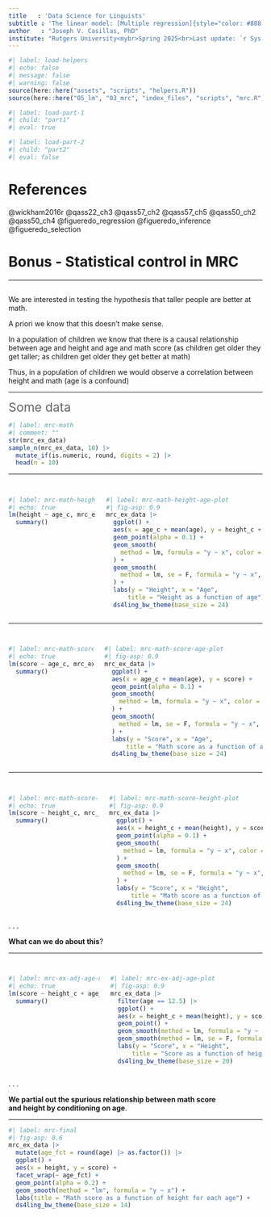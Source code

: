```yaml
---
title   : 'Data Science for Linguists'
subtitle : 'The linear model: [Multiple regression]{style="color: #888; font-size: 0.9em;"}'
author   : "Joseph V. Casillas, PhD"
institute: "Rutgers University<mybr>Spring 2025<br>Last update: `r Sys.Date()`"
---
```


```r
#| label: load-helpers
#| echo: false 
#| message: false 
#| warning: false
source(here::here("assets", "scripts", "helpers.R"))
source(here::here("05_lm", "03_mrc", "index_files", "scripts", "mrc.R"))
```


```r
#| label: load-part-1
#| child: "part1"
#| eval: true
```

```r
#| label: load-part-2
#| child: "part2"
#| eval: false
```




# [References]{.emph} {.final}

::: {#refs}
:::

::: notes
@wickham2016r
@qass22_ch3
@qass57_ch2
@qass57_ch5
@qass50_ch2
@qass50_ch4
@figueredo_regression
@figueredo_inference
@figueredo_selection
:::




# Bonus [- Statistical control in MRC]{color="white"} {.transition}

---

## {background-image="./index_files/img/mrc_math.png" background-size="contain"}

::: notes
We are interested in testing the hypothesis that taller people are better at math. 

A priori we know that this doesn't make sense. 

In a population of children we know that there is a causal relationship 
between age and height and age and math score
(as children get older they get taller; as children get older they get better 
at math)

Thus, in a population of children we would observe a correlation between height 
and math (age is a confound)
:::

---

[Some data]{.emph .p-font style="font-size: 1.75em; color: #666666;"}

```r
#| label: mrc-math
#| comment: ""
str(mrc_ex_data)
sample_n(mrc_ex_data, 10) |> 
  mutate_if(is.numeric, round, digits = 2) |> 
  head(n = 10)
```

---

## {.smaller .center}

::: {.columns}
::: {.column}
```r
#| label: mrc-math-height-age-mod
#| echo: true
lm(height ~ age_c, mrc_ex_data) |> 
  summary()
```
:::

::: {.column}
```r
#| label: mrc-math-height-age-plot
#| fig-asp: 0.9
mrc_ex_data |> 
  ggplot() + 
  aes(x = age_c + mean(age), y = height_c + mean(height)) + 
  geom_point(alpha = 0.1) + 
  geom_smooth(
    method = lm, formula = "y ~ x", color = "white", size = 4.5
  ) + 
  geom_smooth(
    method = lm, se = F, formula = "y ~ x", size = 2.5
  ) + 
  labs(y = "Height", x = "Age", 
      title = "Height as a function of age") + 
  ds4ling_bw_theme(base_size = 24)
```
:::
:::

---

## {.smaller .center}

::: {.columns}
::: {.column}
```r
#| label: mrc-math-score-age-mod
#| echo: true
lm(score ~ age_c, mrc_ex_data) |> 
  summary()
```
:::

::: {.column}
```r
#| label: mrc-math-score-age-plot
#| fig-asp: 0.9
mrc_ex_data |> 
  ggplot() + 
  aes(x = age_c + mean(age), y = score) + 
  geom_point(alpha = 0.1) + 
  geom_smooth(
    method = lm, formula = "y ~ x", color = "white", size = 4.5
  ) + 
  geom_smooth(
    method = lm, se = F, formula = "y ~ x", size = 2.5
  ) + 
  labs(y = "Score", x = "Age", 
      title = "Math score as a function of age") + 
  ds4ling_bw_theme(base_size = 24)
```
:::
:::

---

## {.smaller .center}

::: {.columns}
::: {.column}
```r
#| label: mrc-math-score-height-mod
#| echo: true
lm(score ~ height_c, mrc_ex_data) |> 
  summary()
```
:::

::: {.column}
```r
#| label: mrc-math-score-height-plot
#| fig-asp: 0.9
mrc_ex_data |> 
  ggplot() + 
  aes(x = height_c + mean(height), y = score) + 
  geom_point(alpha = 0.1) + 
  geom_smooth(
    method = lm, formula = "y ~ x", color = "white", size = 4.5
  ) + 
  geom_smooth(
    method = lm, se = F, formula = "y ~ x", size = 2.5
  ) + 
  labs(y = "Score", x = "Height", 
      title = "Math score as a function of height") + 
  ds4ling_bw_theme(base_size = 24)
```
:::
:::

. . .

::: footnote
**What can we do about this**?
:::

---

## {.smaller .center}

::: {.columns}
::: {.column}
```r
#| label: mrc-ex-adj-age-mod
#| echo: true
lm(score ~ height_c + age_c, mrc_ex_data) |> 
  summary()
```
:::


::: {.column}
```r
#| label: mrc-ex-adj-age-plot
#| fig-asp: 0.9
mrc_ex_data |> 
  filter(age == 12.5) |> 
  ggplot() + 
  aes(x = height_c + mean(height), y = score) + 
  geom_point() + 
  geom_smooth(method = lm, formula = "y ~ x", color = "white", size = 2) + 
  geom_smooth(method = lm, se = F, formula = "y ~ x", size = 0.75) + 
  labs(y = "Score", x = "Height", 
      title = "Score as a function of height (age = 12.5)") + 
  ds4ling_bw_theme(base_size = 20)

```
:::
:::

. . .

::: footnote
**We partial out the spurious relationship between math score <br> and height by conditioning on age**.
:::

---

```r
#| label: mrc-final
#| fig-asp: 0.6
mrc_ex_data |> 
  mutate(age_fct = round(age) |> as.factor()) |> 
  ggplot() + 
  aes(x = height, y = score) + 
  facet_wrap(~ age_fct) + 
  geom_point(alpha = 0.2) + 
  geom_smooth(method = "lm", formula = "y ~ x") + 
  labs(title = "Math score as a function of height for each age") + 
  ds4ling_bw_theme(base_size = 14)
```
